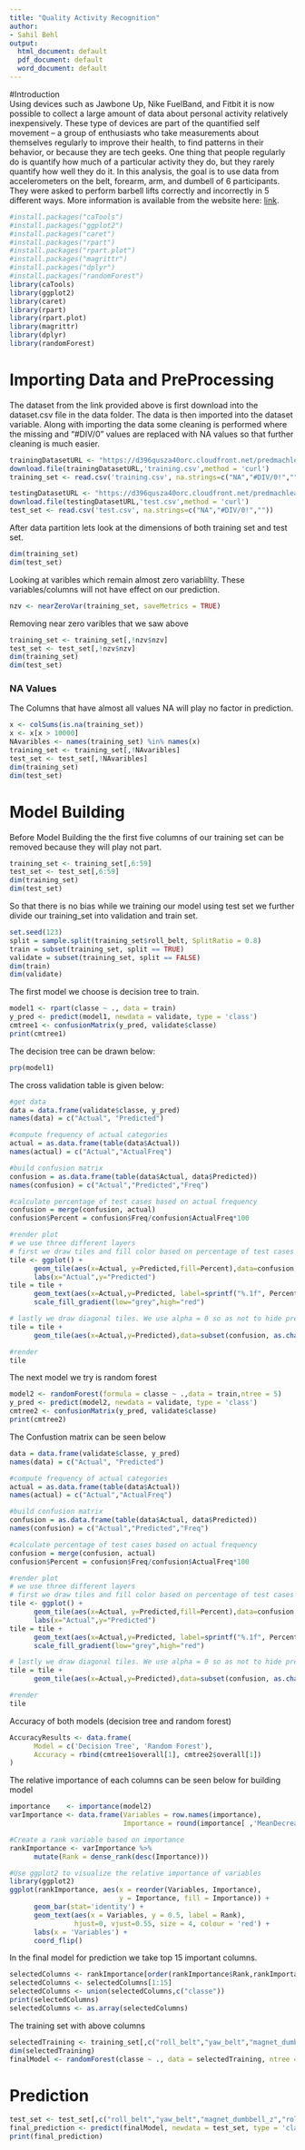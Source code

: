 ```yaml
---
title: "Quality Activity Recognition"
author:
- Sahil Behl
output:
  html_document: default
  pdf_document: default
  word_document: default
---
```


\begin{center}
\end{center}

#Introduction  
Using devices such as Jawbone Up, Nike FuelBand, and Fitbit it is now possible to collect a large amount of data about personal activity relatively inexpensively. These type of devices are part of the quantified self movement – a group of enthusiasts who take measurements about themselves regularly to improve their health, to find patterns in their behavior, or because they are tech geeks. One thing that people regularly do is quantify how much of a particular activity they do, but they rarely quantify how well they do it. In this analysis, the goal is to use data from accelerometers on the belt, forearm, arm, and dumbell of 6 participants. They were asked to perform barbell lifts correctly and incorrectly in 5 different ways. More information is available from the website here:  [link](http://web.archive.org/web/20161224072740/http:/groupware.les.inf.puc-rio.br/har).

 
```r
#install.packages("caTools")
#install.packages("ggplot2")
#install.packages("caret")
#install.packages("rpart")
#install.packages("rpart.plot")
#install.packages("magrittr")
#install.packages("dplyr")
#install.packages("randomForest")
library(caTools)
library(ggplot2)
library(caret)
library(rpart)
library(rpart.plot)
library(magrittr)
library(dplyr)
library(randomForest)
```

# Importing Data and PreProcessing 
The dataset from the link provided above is first download into the dataset.csv file in the data folder.
The data is then imported into the dataset variable. Along with importing the data some cleaning is performed where the missing and "#DIV/0" values are replaced with NA values so that further cleaning is much easier.

```r
trainingDatasetURL <- "https://d396qusza40orc.cloudfront.net/predmachlearn/pml-training.csv";
download.file(trainingDatasetURL,'training.csv',method = 'curl')
training_set <- read.csv('training.csv', na.strings=c("NA","#DIV/0!",""))

testingDatasetURL <- "https://d396qusza40orc.cloudfront.net/predmachlearn/pml-testing.csv";
download.file(testingDatasetURL,'test.csv',method = 'curl')
test_set <- read.csv('test.csv', na.strings=c("NA","#DIV/0!",""))
```

After data partition lets look at the dimensions of both training set and test set.
```r
dim(training_set)
dim(test_set)
```
Looking at varibles which remain almost zero variablilty. These variables/columns will not have effect on our prediction.

```r
nzv <- nearZeroVar(training_set, saveMetrics = TRUE)
```
Removing near zero varibles that we saw above
```r
training_set <- training_set[,!nzv$nzv]
test_set <- test_set[,!nzv$nzv]
dim(training_set)
dim(test_set)
```

### NA Values  
The Columns that have almost all values NA will play no factor in prediction.
```r
x <- colSums(is.na(training_set))
x <- x[x > 10000]
NAvaribles <- names(training_set) %in% names(x)
training_set <- training_set[,!NAvaribles]
test_set <- test_set[,!NAvaribles]
dim(training_set)
dim(test_set)
```

# Model Building

Before Model Building the the first five columns of our training set can be removed because they will play not part.

```r
training_set <- training_set[,6:59]
test_set <- test_set[,6:59]
dim(training_set)
dim(test_set)
```
So that there is no bias while we training our model using test set we further divide our training_set into validation and train set.

```r
set.seed(123)
split = sample.split(training_set$roll_belt, SplitRatio = 0.8)
train = subset(training_set, split == TRUE)
validate = subset(training_set, split == FALSE)
dim(train)
dim(validate)
```

The first model we choose is decision tree to train.

```r
model1 <- rpart(classe ~ ., data = train)
y_pred <- predict(model1, newdata = validate, type = 'class')
cmtree1 <- confusionMatrix(y_pred, validate$classe)
print(cmtree1)
```

The decision tree can be drawn below:

```r
prp(model1)
```

The cross validation table is given below:

```r
#get data 
data = data.frame(validate$classe, y_pred)
names(data) = c("Actual", "Predicted") 

#compute frequency of actual categories
actual = as.data.frame(table(data$Actual))
names(actual) = c("Actual","ActualFreq")

#build confusion matrix
confusion = as.data.frame(table(data$Actual, data$Predicted))
names(confusion) = c("Actual","Predicted","Freq")

#calculate percentage of test cases based on actual frequency
confusion = merge(confusion, actual)
confusion$Percent = confusion$Freq/confusion$ActualFreq*100

#render plot
# we use three different layers
# first we draw tiles and fill color based on percentage of test cases
tile <- ggplot() +
      geom_tile(aes(x=Actual, y=Predicted,fill=Percent),data=confusion, color="black",size=0.1) +
      labs(x="Actual",y="Predicted")
tile = tile + 
      geom_text(aes(x=Actual,y=Predicted, label=sprintf("%.1f", Percent)),data=confusion, size=3, colour="black") +
      scale_fill_gradient(low="grey",high="red")

# lastly we draw diagonal tiles. We use alpha = 0 so as not to hide previous layers but use size=0.3 to highlight border
tile = tile + 
      geom_tile(aes(x=Actual,y=Predicted),data=subset(confusion, as.character(Actual)==as.character(Predicted)), color="black",size=0.3, fill="black", alpha=0) 

#render
tile
```

The next model we try is random forest 
```r
model2 <- randomForest(formula = classe ~ .,data = train,ntree = 5)
y_pred <- predict(model2, newdata = validate, type = 'class')
cmtree2 <- confusionMatrix(y_pred, validate$classe)
print(cmtree2)
```
The Confustion matrix can be seen below
```r
data = data.frame(validate$classe, y_pred)
names(data) = c("Actual", "Predicted") 

#compute frequency of actual categories
actual = as.data.frame(table(data$Actual))
names(actual) = c("Actual","ActualFreq")

#build confusion matrix
confusion = as.data.frame(table(data$Actual, data$Predicted))
names(confusion) = c("Actual","Predicted","Freq")

#calculate percentage of test cases based on actual frequency
confusion = merge(confusion, actual)
confusion$Percent = confusion$Freq/confusion$ActualFreq*100

#render plot
# we use three different layers
# first we draw tiles and fill color based on percentage of test cases
tile <- ggplot() +
      geom_tile(aes(x=Actual, y=Predicted,fill=Percent),data=confusion, color="black",size=0.1) +
      labs(x="Actual",y="Predicted")
tile = tile + 
      geom_text(aes(x=Actual,y=Predicted, label=sprintf("%.1f", Percent)),data=confusion, size=3, colour="black") +
      scale_fill_gradient(low="grey",high="red")

# lastly we draw diagonal tiles. We use alpha = 0 so as not to hide previous layers but use size=0.3 to highlight border
tile = tile + 
      geom_tile(aes(x=Actual,y=Predicted),data=subset(confusion, as.character(Actual)==as.character(Predicted)), color="black",size=0.3, fill="black", alpha=0) 

#render
tile
```
Accuracy of both models (decision tree and random forest)
```r
AccuracyResults <- data.frame(
      Model = c('Decision Tree', 'Random Forest'),
      Accuracy = rbind(cmtree1$overall[1], cmtree2$overall[1])
)
```

The relative importance of each columns can be seen below for building model

```r
importance    <- importance(model2)
varImportance <- data.frame(Variables = row.names(importance), 
                            Importance = round(importance[ ,'MeanDecreaseGini'],2))

#Create a rank variable based on importance
rankImportance <- varImportance %>% 
      mutate(Rank = dense_rank(desc(Importance)))

#Use ggplot2 to visualize the relative importance of variables
library(ggplot2)
ggplot(rankImportance, aes(x = reorder(Variables, Importance), 
                           y = Importance, fill = Importance)) +
      geom_bar(stat='identity') + 
      geom_text(aes(x = Variables, y = 0.5, label = Rank),
                hjust=0, vjust=0.55, size = 4, colour = 'red') +
      labs(x = 'Variables') +
      coord_flip()
```

In the final model for prediction we take top 15 important columns. 

```r
selectedColumns <- rankImportance[order(rankImportance$Rank,rankImportance$Variables),1]
selectedColumns <- selectedColumns[1:15]
selectedColumns <- union(selectedColumns,c("classe"))
print(selectedColumns)
selectedColumns <- as.array(selectedColumns)  
```

The training set with above columns
```r
selectedTraining <- training_set[,c("roll_belt","yaw_belt","magnet_dumbbell_z","roll_forearm","pitch_belt","magnet_dumbbell_y","pitch_forearm","magnet_belt_z","magnet_dumbbell_x","roll_dumbbell","magnet_belt_y","accel_forearm_x","gyros_belt_z","magnet_forearm_z","accel_dumbbell_z","classe" )]
dim(selectedTraining)
finalModel <- randomForest(classe ~ ., data = selectedTraining, ntree = 5)
```

# Prediction

```r
test_set <- test_set[,c("roll_belt","yaw_belt","magnet_dumbbell_z","roll_forearm","pitch_belt","magnet_dumbbell_y","pitch_forearm","magnet_belt_z","magnet_dumbbell_x","roll_dumbbell","magnet_belt_y","accel_forearm_x","gyros_belt_z","magnet_forearm_z","accel_dumbbell_z")]
final_prediction <- predict(finalModel, newdata = test_set, type = 'class')
print(final_prediction)
```


